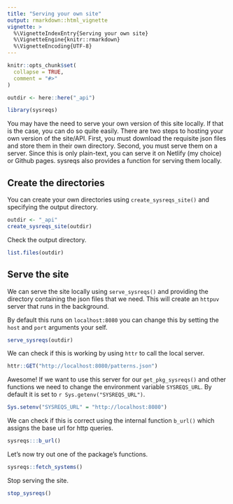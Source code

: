 ```yaml
---
title: "Serving your own site"
output: rmarkdown::html_vignette
vignette: >
  %\VignetteIndexEntry{Serving your own site}
  %\VignetteEngine{knitr::rmarkdown}
  %\VignetteEncoding{UTF-8}
---
```


```r
knitr::opts_chunk$set(
  collapse = TRUE,
  comment = "#>"
)

outdir <- here::here("_api")
```

```r
library(sysreqs)
```

You may have the need to serve your own version of this site locally. If that is the case, you can do so quite easily. There are two steps to hosting your own version of the site/API. First, you must download the requisite json files and store them in their own directory. Second, you must serve them on a server. Since this is only plain-text, you can serve it on Netlify (my choice) or Github pages. sysreqs also provides a function for serving them locally. 

## Create the directories

You can create your own directories using `create_sysreqs_site()` and specifying the output directory. 

```r
outdir <- "_api"
create_sysreqs_site(outdir)
```

Check the output directory.

```r
list.files(outdir)
```

## Serve the site

We can serve the site locally using `serve_sysreqs()` and providing the directory containing the json files that we need. This will create an `httpuv` server that runs in the background. 

By default this runs on `localhost:8080` you can change this by setting the `host` and `port` arguments your self. 

```r
serve_sysreqs(outdir)
```

We can check if this is working by using `httr` to call the local server.

```r
httr::GET("http://localhost:8080/patterns.json")
```

Awesome! If we want to use this server for our `get_pkg_sysreqs()` and other functions we need to change the environment variable `SYSREQS_URL`. By default it is set to `r Sys.getenv("SYSREQS_URL")`.

```r
Sys.setenv("SYSREQS_URL" = "http://localhost:8080")
```

We can check if this is correct using the internal function `b_url()` which assigns the base url for http queries.

```r
sysreqs:::b_url()
```

Let's now try out one of the package's functions. 

```r
sysreqs::fetch_systems()
```
Stop serving the site. 

```r
stop_sysreqs()
```

